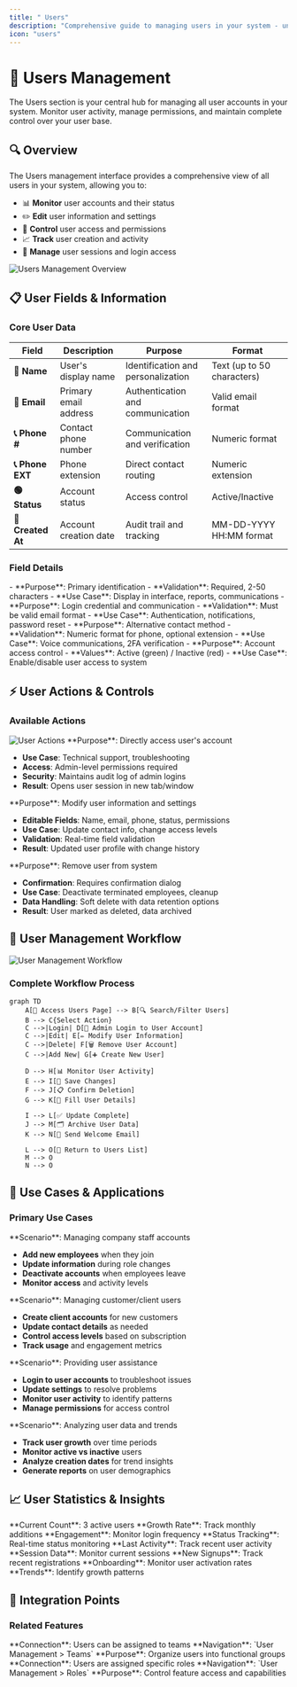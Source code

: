 ```yaml
---
title: " Users"
description: "Comprehensive guide to managing users in your system - understand workflows, features, and capabilities"
icon: "users"
---
```


# 👥 Users Management

<Info>
The Users section is your central hub for managing all user accounts in your system. Monitor user activity, manage permissions, and maintain complete control over your user base.
</Info>

## 🔍 Overview

The Users management interface provides a comprehensive view of all users in your system, allowing you to:

- 📊 **Monitor** user accounts and their status
- ✏️ **Edit** user information and settings
- 🔐 **Control** user access and permissions
- 📈 **Track** user creation and activity
- 🔄 **Manage** user sessions and login access

<img src="/images/user-management/users/users-overview.png" alt="Users Management Overview" className="rounded-lg border shadow-sm" />

## 📋 User Fields & Information

### Core User Data

| Field | Description | Purpose | Format |
|-------|-------------|---------|---------|
| **👤 Name** | User's display name | Identification and personalization | Text (up to 50 characters) |
| **📧 Email** | Primary email address | Authentication and communication | Valid email format |
| **📞 Phone #** | Contact phone number | Communication and verification | Numeric format |
| **📞 Phone EXT** | Phone extension | Direct contact routing | Numeric extension |
| **🟢 Status** | Account status | Access control | Active/Inactive |
| **📅 Created At** | Account creation date | Audit trail and tracking | MM-DD-YYYY HH:MM format |

### Field Details

<CardGroup cols={2}>
<Card title="👤 Name Field" icon="user">
- **Purpose**: Primary identification
- **Validation**: Required, 2-50 characters
- **Use Case**: Display in interface, reports, communications
</Card>

<Card title="📧 Email Field" icon="envelope">
- **Purpose**: Login credential and communication
- **Validation**: Must be valid email format
- **Use Case**: Authentication, notifications, password reset
</Card>

<Card title="📞 Phone Fields" icon="phone">
- **Purpose**: Alternative contact method
- **Validation**: Numeric format for phone, optional extension
- **Use Case**: Voice communications, 2FA verification
</Card>

<Card title="🟢 Status Field" icon="toggle-on">
- **Purpose**: Account access control
- **Values**: Active (green) / Inactive (red)
- **Use Case**: Enable/disable user access to system
</Card>
</CardGroup>

## ⚡ User Actions & Controls

### Available Actions

<img src="/images/user-management/users/users-actions.png" alt="User Actions" className="rounded-lg border shadow-sm" />

<Steps>
<Step title="🔐 Login Action">
**Purpose**: Directly access user's account

- **Use Case**: Technical support, troubleshooting
- **Access**: Admin-level permissions required
- **Security**: Maintains audit log of admin logins
- **Result**: Opens user session in new tab/window
</Step>

<Step title="✏️ Edit Action">
**Purpose**: Modify user information and settings

- **Editable Fields**: Name, email, phone, status, permissions
- **Use Case**: Update contact info, change access levels
- **Validation**: Real-time field validation
- **Result**: Updated user profile with change history
</Step>

<Step title="🗑️ Delete Action">
**Purpose**: Remove user from system

- **Confirmation**: Requires confirmation dialog
- **Use Case**: Deactivate terminated employees, cleanup
- **Data Handling**: Soft delete with data retention options
- **Result**: User marked as deleted, data archived
</Step>
</Steps>

## 🔄 User Management Workflow

<img src="/images/user-management/users/workflow-user.png" alt="User Management Workflow" className="rounded-lg border shadow-sm" />

### Complete Workflow Process

```mermaid
graph TD
    A[👥 Access Users Page] --> B[🔍 Search/Filter Users]
    B --> C{Select Action}
    C -->|Login| D[🔐 Admin Login to User Account]
    C -->|Edit| E[✏️ Modify User Information]
    C -->|Delete| F[🗑️ Remove User Account]
    C -->|Add New| G[➕ Create New User]
    
    D --> H[📊 Monitor User Activity]
    E --> I[💾 Save Changes]
    F --> J[📋 Confirm Deletion]
    G --> K[📝 Fill User Details]
    
    I --> L[✅ Update Complete]
    J --> M[🗂️ Archive User Data]
    K --> N[📧 Send Welcome Email]
    
    L --> O[🔄 Return to Users List]
    M --> O
    N --> O
```

## 🎯 Use Cases & Applications

### Primary Use Cases

<CardGroup cols={2}>
<Card title="👔 Employee Management" icon="building">
**Scenario**: Managing company staff accounts

- **Add new employees** when they join
- **Update information** during role changes  
- **Deactivate accounts** when employees leave
- **Monitor access** and activity levels
</Card>

<Card title="🤝 Client Account Management" icon="handshake">
**Scenario**: Managing customer/client users

- **Create client accounts** for new customers
- **Update contact details** as needed
- **Control access levels** based on subscription
- **Track usage** and engagement metrics
</Card>

<Card title="🛠️ Technical Support" icon="wrench">
**Scenario**: Providing user assistance

- **Login to user accounts** to troubleshoot issues
- **Update settings** to resolve problems
- **Monitor user activity** to identify patterns
- **Manage permissions** for access control
</Card>

<Card title="📊 User Analytics" icon="chart-line">
**Scenario**: Analyzing user data and trends

- **Track user growth** over time periods
- **Monitor active vs inactive** users
- **Analyze creation dates** for trend insights
- **Generate reports** on user demographics
</Card>
</CardGroup>


## 📈 User Statistics & Insights

<CardGroup cols={3}>
<Card title="📊 Total Users" icon="users">
**Current Count**: 3 active users
**Growth Rate**: Track monthly additions
**Engagement**: Monitor login frequency
</Card>

<Card title="🟢 Active Users" icon="user-check">
**Status Tracking**: Real-time status monitoring
**Last Activity**: Track recent user activity
**Session Data**: Monitor current sessions
</Card>

<Card title="📅 Recent Additions" icon="user-plus">
**New Signups**: Track recent registrations
**Onboarding**: Monitor user activation rates
**Trends**: Identify growth patterns
</Card>
</CardGroup>



## 🔗 Integration Points

### Related Features

<CardGroup cols={2}>
<Card title="👥 Teams Management" icon="users">
**Connection**: Users can be assigned to teams
**Navigation**: `User Management > Teams`
**Purpose**: Organize users into functional groups
</Card>

<Card title="🎭 Roles & Permissions" icon="shield">
**Connection**: Users are assigned specific roles
**Navigation**: `User Management > Roles`
**Purpose**: Control feature access and capabilities
</Card>
</CardGroup>
 